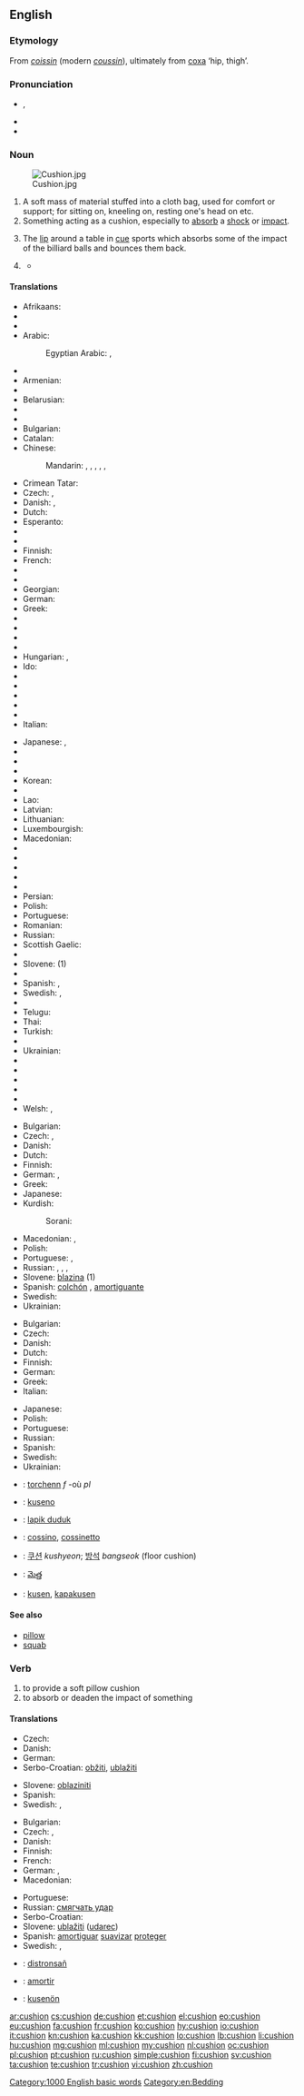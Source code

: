 ==English==

{{wikipedia}}

===Etymology===
From {{etyl|fro}} ''[[coissin]]'' (modern ''[[coussin]]''), ultimately from {{etyl|la}} [[coxa]] ‘hip, thigh’.

===Pronunciation===
* {{IPA|/ˈkʊʃən/}}, {{X-SAMPA|/"kUS@n/}}
* {{audio|en-us-cushion.ogg|Audio (US)}}
* {{rhymes|ʊʃən}}

===Noun===
{{en-noun}}
[[Image:Cushion.jpg|right|thumb]]

# A soft mass of material stuffed into a cloth bag, used for comfort or support; for sitting on, kneeling on, resting one's head on etc.
# Something acting as a cushion, especially to [[absorb]] a [[shock]] or [[impact]].
# {{context|sports|billiards|snooker|pool}} The [[lip]] around a table in [[cue]] sports which absorbs some of the impact of the billiard balls and bounces them back.
# {{figuratively}} {{rfdef|lang=en}}
#* {{quote-news
|year=2011
|date=November 3
|author=Arindam Rej
|title=Fulham   4 - 1   Wisla Krakow
|work=BBC Sport
|url=http://news.bbc.co.uk/sport2/hi/football/europe/15473004.stm
|page=
|passage=Wisla made a bright start to the second half and Fulham keeper Mark Schwarzer was twice called into action, first saving Gervasio Nunez's deflected 20-yard effort and then smothering Gargula's free-kick.<br>But Fulham soon had the '''cushion''' of a third goal after more outstanding build-up play.}}

====Translations====
{{trans-top|soft material in cloth bag}}
* Afrikaans: {{t-|af|kussing}}
* {{trreq|sq}}
* {{trreq|am}}
* Arabic: {{t-|ar|وسادة|f|tr=wesada|sc=Arab}}
*: Egyptian Arabic: {{tø|arz|خدادية|tr=xoddadéyya|f}}, {{tø|arz|مخدة|f|tr=maxada|sc=Arab}}
* {{trreq|an}}
* Armenian: {{t-|hy|բարձ|tr=barj}}
* {{trreq|ba}}
* Belarusian: {{t-|be|падушка|f|tr=padúška|sc=Cyrl}}
* {{trreq|bn}}
* {{trreq|br}}
* Bulgarian: {{t-|bg|възглавница|f|tr=vǎzglavnica}}
* Catalan: {{t-|ca|coixí|m}}
* Chinese:
*: Mandarin: {{t|cmn|墊子|sc=Hani}}, {{t|cmn|垫子|tr=diànzi|sc=Hani}}, {{t|cmn|軟墊|sc=Hani}}, {{t|cmn|软垫|tr=ruǎndiàn|sc=Hani}}, {{t|cmn|靠墊|sc=Hani}}, {{t|cmn|靠垫|tr=kàodiàn|sc=Hani}}
* Crimean Tatar: {{tø|crh|minder}}
* Czech: {{t-|cs|polštářek|m}}, {{t-|cs|poduška|f}}
* Danish: {{t+|da|pude|c}}, {{t-|da|hynde|c}}
* Dutch: {{t+|nl|kussen|n}}
* Esperanto: {{t|eo|kuseno}}
* {{trreq|et}}
* {{trreq|fo}}
* Finnish: {{t+|fi|tyyny}}
* French: {{t+|fr|coussin|m}}
* {{trreq|fur}}
* {{trreq|gl}}
* Georgian: {{t-|ka|ბალიში|tr=bališi|sc=Geor}}
* German: {{t+|de|Kissen|n}}
* Greek: {{t+|el|μαξιλάρι|n|tr=maxilári}}
* {{trreq|gu}}
* {{trreq|ha}}
* {{trreq|he}}
* {{trreq|hi}}
* Hungarian: {{t+|hu|párna}}, {{t-|hu|vánkos}}
* Ido: {{t|io|kuseno}}
* {{trreq|ig}}
* {{trreq|id}}
* {{trreq|ia}}
* {{trreq|ie}}
* {{trreq|ga}}
* Italian: {{t+|it|cuscino|m}}
{{trans-mid}}
* Japanese: {{t-|ja|座布団|tr=ざぶとん, zabuton|sc=Jpan}}, {{t+|ja|クッション|tr=kusshon|sc=Jpan}}
* {{trreq|kn}}
* {{trreq|kk}}
* {{trreq|km}}
* Korean: {{t+|ko|쿠션|tr=kusyeon|sc=Hang}}
* {{trreq|ky}}
* Lao: {{t+|lo|ເບາະ|tr=bö'|sc=Laoo}}
* Latvian: {{t-|lv|spilvens|m}}
* Lithuanian: {{t-|lt|pagalvė|f}}
* Luxembourgish: {{t+|lb|Këssen|n}}
* Macedonian: {{t-|mk|перниче|n|tr=pérniče}}
* {{trreq|mwl}}
* {{trreq|nov}}
* {{trreq|oc}}
* {{trreq|or}}
* {{trreq|ps}}
* Persian: {{t+|fa|مخده|tr=maxaddah|sc=fa-Arab}}
* Polish: {{t+|pl|poduszka|f}}
* Portuguese: {{t+|pt|almofada|f}}
* Romanian: {{t-|ro|pernă|f}}
* Russian: {{t+|ru|подушка|f|tr=podúška|sc=Cyrl}}
* Scottish Gaelic: {{t-|gd|pillean|m}}
* {{trreq|sk}}
* Slovene: {{t|sl|blazina|f}} (1)
* {{trreq|so}}
* Spanish: {{t|es|cojín|m}}, {{t|es|almohadón|m}}
* Swedish: {{t+|sv|dyna|c}}, {{t+|sv|kudde|c}}
* {{trreq|ta}}
* Telugu: {{t+|te|దిండు}}
* Thai: {{t-|th|เบาะ|tr=bòr|sc=Thai}}
* Turkish: {{t+|tr|yastık}}
* {{trreq|tk}}
* Ukrainian: {{t-|uk|подушка|f|tr=podúška}}
* {{trreq|ur}}
* {{trreq|ug}}
* {{trreq|uz}}
* {{trreq|vo}}
* {{trreq|wa}}
* Welsh: {{t-|cy|clustog|m}},  {{t-|cy|clustogau|m|p}}
{{trans-bottom}}

{{trans-top|absorbent or protective item}}
* Bulgarian: {{t-|bg|буфер|m|tr=búfer}}
* Czech: {{t+|cs|polštář|m}}, {{t-|cs|nárazník|m}}
* Danish: {{t-|da|bande|c}}
* Dutch: {{t+|nl|kussen|n}}
* Finnish: {{t-|fi|pehmuste}}
* German: {{t+|de|Puffer|n}}, {{t-|de|Polster|n}}
* Greek: {{t+|el|στρώμα|n|tr=stróma}}
* Japanese: {{t+|ja|クッション|tr=kusshon|sc=Jpan}}
* Kurdish:
*: Sorani: {{t|ku|بالیف|tr=balif|sc=ku-Arab}}
{{trans-mid}}
* Macedonian: {{t-|mk|подлога|f|tr=pódloga}},  {{t-|mk|легло|n|tr=léglo}}
* Polish: {{t+|pl|poduszka|f}}
* Portuguese: {{t+|pt|amortecedor|m}}, {{t+|pt|almofada|f}}
* Russian: {{t+|ru|амортизатор|m|tr=amortizátor}}, {{t+|ru|подушка|f|tr=podúška|sc=Cyrl}}, {{t+|ru|прокладка|f|tr=prokládka}}, {{t+|ru|буфер|m|tr=búfer|sc=Cyrl}}
* Slovene: [[blazina]] {{f}} (1)
* Spanish: [[colchón]] {{m}}, [[amortiguante]] {{m}}
* Swedish: {{t+|sv|kudde|c}}
* Ukrainian: {{t+|uk|буфер|m|tr=búfer}}
{{trans-bottom}}

{{trans-top|in cue sports}}
* Bulgarian: {{t+|bg|борд|m|tr=bord}}
* Czech: {{t-|cs|mantinel|m}}
* Danish: {{t-|da|bande|c}}
* Dutch: {{t+|nl|band}}
* Finnish: {{t+|fi|valli}}
* German: {{t+|de|Bande|f}}
* Greek: {{t+|el|σπόντα|f|tr=spónta}}
* Italian: {{t+|it|sponda|f}}
{{trans-mid}}
* Japanese: {{t+|ja|クッション|tr=kusshon|sc=Jpan}}
* Polish: {{t+|pl|banda|f}}
* Portuguese: {{t+|pt|tabela|f}}
* Russian: {{t+|ru|борт|m|tr=bort}}
* Spanish: {{t+|es|banda|f}}
* Swedish: {{t-|sv|vall|c}}
* Ukrainian: {{t+|uk|борт|m|tr=bort}}
{{trans-bottom}}

{{checktrans-top}}
* {{ttbc|br}}: [[torchenn]] ''f'' -où ''pl''
* {{ttbc|eo}}: [[kuseno]]
* {{ttbc|id}}: [[lapik duduk]]
{{trans-mid}}
* {{ttbc|ia}}: [[cossino]], [[cossinetto]]
* {{ttbc|ko}}: [[쿠션]] ''kushyeon''; [[방석]] ''bangseok'' (floor cushion)
* {{ttbc|te}}: [[మెత్త]]
* {{ttbc|vo}}: [[kusen]], [[kapakusen]]
{{trans-bottom}}

====See also====
* [[pillow]]
* [[squab]]

===Verb===
{{en-verb}}

# to provide a soft pillow cushion
# to absorb or deaden the impact of something

====Translations====
{{trans-top|provide cushion}}
* Czech: {{t-|cs|vypoltářovat}}
* Danish: {{t-|da|polstre}}
* German: {{t-|de|polstern}}
* Serbo-Croatian: [[obžiti]], [[ublažiti]]
{{trans-mid}}
* Slovene: [[oblaziniti]]
* Spanish: {{t+|es|amortiguar}}
* Swedish: {{t+|sv|stoppa}}, {{t-|sv|madrassera}}
{{trans-bottom}}

{{trans-top|absorb impact}}
* Bulgarian: {{t+|bg|омекотявам|tr=omekotyávam}}
* Czech: {{t-|cs|ztlumit}}, {{t-|cs|zmírnit}}
* Danish: {{t-|da|afbøde}}
* Finnish: {{t-|fi|pehmentää}}
* French: {{t+|fr|amortir}}
* German: {{t-|de|abdämpfen}}, {{t+|de|abfedern}}
* Macedonian: {{t-|mk|ублажува|tr=ublážuva}}
{{trans-mid}}
* Portuguese: {{t+|pt|amortecer}}
* Russian: [[смягчать удар]]
* Serbo-Croatian: {{t-|sh|ublažiti}}
* Slovene: [[ublažiti]] ([[udarec]])
* Spanish: [[amortiguar]] [[suavizar]] [[proteger]]
* Swedish: {{t+|sv|dämpa}}, {{t+|sv|mildra}}
{{trans-bottom}}

{{checktrans-top}}
* {{ttbc|br}}: [[distronsañ]]
* {{ttbc|ia}}: [[amortir]]
* {{ttbc|vo}}: [[kusenön]]
{{trans-bottom}}

[[Category:1000 English basic words]]
[[Category:en:Bedding]]

[[ar:cushion]]
[[cs:cushion]]
[[de:cushion]]
[[et:cushion]]
[[el:cushion]]
[[eo:cushion]]
[[eu:cushion]]
[[fa:cushion]]
[[fr:cushion]]
[[ko:cushion]]
[[hy:cushion]]
[[io:cushion]]
[[it:cushion]]
[[kn:cushion]]
[[ka:cushion]]
[[kk:cushion]]
[[lo:cushion]]
[[lb:cushion]]
[[li:cushion]]
[[hu:cushion]]
[[mg:cushion]]
[[ml:cushion]]
[[my:cushion]]
[[nl:cushion]]
[[oc:cushion]]
[[pl:cushion]]
[[pt:cushion]]
[[ru:cushion]]
[[simple:cushion]]
[[fi:cushion]]
[[sv:cushion]]
[[ta:cushion]]
[[te:cushion]]
[[tr:cushion]]
[[vi:cushion]]
[[zh:cushion]]